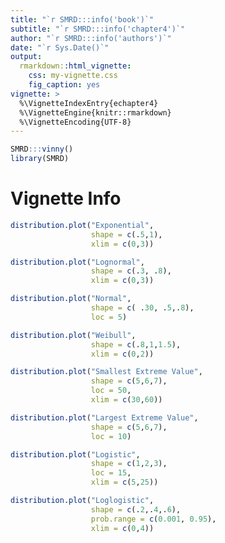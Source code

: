 ```yaml
---
title: "`r SMRD:::info('book')`"
subtitle: "`r SMRD:::info('chapter4')`"
author: "`r SMRD:::info('authors')`"
date: "`r Sys.Date()`"
output: 
  rmarkdown::html_vignette:
    css: my-vignette.css
    fig_caption: yes
vignette: >
  %\VignetteIndexEntry{echapter4}
  %\VignetteEngine{knitr::rmarkdown}
  %\VignetteEncoding{UTF-8}
---
```


```r
SMRD:::vinny()
library(SMRD)
```

# Vignette Info

```r

distribution.plot("Exponential",
                  shape = c(.5,1),
                  xlim = c(0,3))

distribution.plot("Lognormal",
                  shape = c(.3, .8),
                  xlim = c(0,3))

distribution.plot("Normal",
                  shape = c( .30, .5,.8),
                  loc = 5)

distribution.plot("Weibull",
                  shape = c(.8,1,1.5),
                  xlim = c(0,2))

distribution.plot("Smallest Extreme Value",
                  shape = c(5,6,7),
                  loc = 50,
                  xlim = c(30,60))

distribution.plot("Largest Extreme Value",
                  shape = c(5,6,7),
                  loc = 10)

distribution.plot("Logistic",
                  shape = c(1,2,3),
                  loc = 15,
                  xlim = c(5,25))

distribution.plot("Loglogistic",
                  shape = c(.2,.4,.6), 
                  prob.range = c(0.001, 0.95),
                  xlim = c(0,4))
```